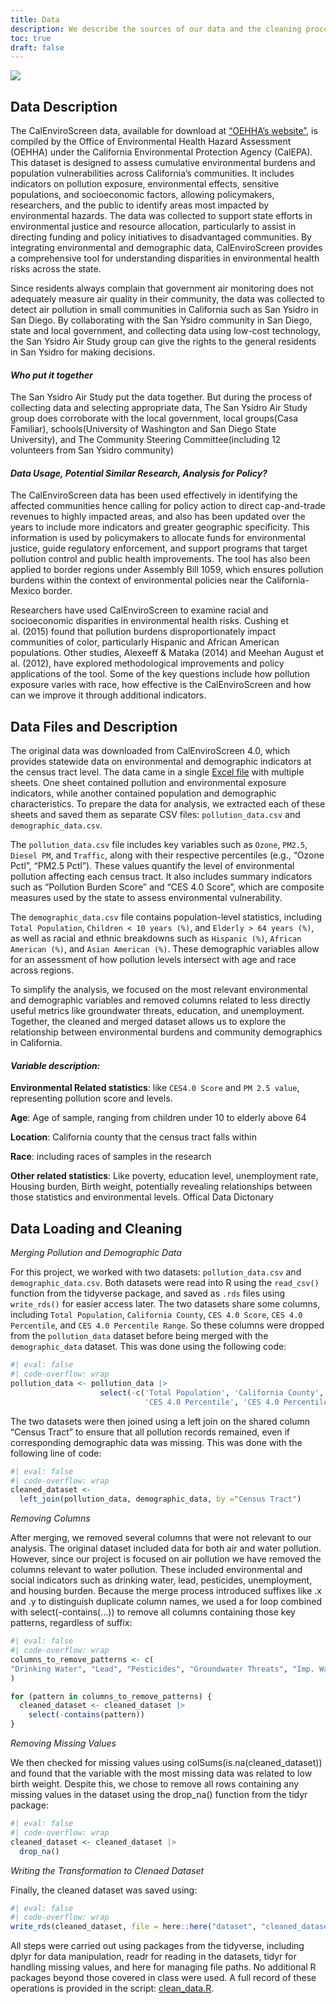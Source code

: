 ```yaml
---
title: Data
description: We describe the sources of our data and the cleaning process.
toc: true
draft: false
---
```


![](images/logo.png)


## Data Description

The CalEnviroScreen data, available for download at ["OEHHA’s website"](https://www.google.com/url?q=https://oehha.ca.gov/calenviroscreen/download-data&sa=D&source=docs&ust=1742852733483866&usg=AOvVaw35FXwtWKeysE4tXW15G9nc), is compiled by the Office of Environmental Health Hazard Assessment (OEHHA) under the California Environmental Protection Agency (CalEPA). This dataset is designed to assess cumulative environmental burdens and population vulnerabilities across California’s communities. It includes indicators on pollution exposure, environmental effects, sensitive populations, and socioeconomic factors, allowing policymakers, researchers, and the public to identify areas most impacted by environmental hazards. The data was collected to support state efforts in environmental justice and resource allocation, particularly to assist in directing funding and policy initiatives to disadvantaged communities. By integrating environmental and demographic data, CalEnviroScreen provides a comprehensive tool for understanding disparities in environmental health risks across the state.

Since residents always complain that government air monitoring does not adequately measure air quality in their community, the data was collected to detect air pollution in small communities in California such as San Ysidro in San Diego. By collaborating with the San Ysidro community in San Diego, state and local government, and collecting data using low-cost technology, the San Ysidro Air Study group can give the rights to the general residents in San Ysidro for making decisions.

#### *Who put it together* 

The San Ysidro Air Study put the data together. But during the  process of collecting data and selecting appropriate data, The San Ysidro Air Study group does corroborate with the local government, local groups(Casa Familiar), schools(University of Washington and San Diego State University), and The Community Steering Committee(including 12 volunteers from San Ysidro community)

#### *Data Usage, Potential Similar Research, Analysis for Policy?*

The CalEnviroScreen data has been used effectively in identifying the affected communities hence calling for policy action to direct cap-and-trade revenues to highly impacted areas, and also has been updated over the years to include more indicators and greater geographic specificity. This information is used by policymakers to allocate funds for environmental justice,  guide regulatory enforcement, and support programs that target pollution control and public health improvements. The tool has also been applied to border regions under Assembly Bill 1059, which ensures pollution burdens within the context of environmental policies near the California-Mexico border. 

Researchers have used CalEnviroScreen to examine racial and socioeconomic disparities in environmental health risks. Cushing et al. (2015) found that pollution burdens disproportionately impact communities of color, particularly Hispanic and African American populations. Other studies, Alexeeff & Mataka (2014) and Meehan August et al. (2012), have explored methodological improvements and policy applications of the tool. Some of the key questions include how pollution exposure varies with race, how effective is the CalEnviroScreen and how can we improve it through additional indicators. 

## Data Files and Description
The original data was downloaded from CalEnviroScreen 4.0, which provides statewide data on environmental and demographic indicators at the census tract level. The data came in a single [Excel file](https://oehha.ca.gov/media/downloads/calenviroscreen/document/calenviroscreen40resultsdatadictionaryf2021.zip) with multiple sheets. One sheet contained pollution and environmental exposure indicators, while another contained population and demographic characteristics. To prepare the data for analysis, we extracted each of these sheets and saved them as separate CSV files: `pollution_data.csv` and `demographic_data.csv`.

The `pollution_data.csv` file includes key variables such as `Ozone`, `PM2.5`, `Diesel PM`, and `Traffic`, along with their respective percentiles (e.g., "Ozone Pctl", "PM2.5 Pctl"). These values quantify the level of environmental pollution affecting each census tract. It also includes summary indicators such as "Pollution Burden Score" and "CES 4.0 Score", which are composite measures used by the state to assess environmental vulnerability.

The `demographic_data.csv` file contains population-level statistics, including `Total Population`, `Children < 10 years (%)`, and `Elderly > 64 years (%)`, as well as racial and ethnic breakdowns such as `Hispanic (%)`, `African American (%)`, and `Asian American (%)`. These demographic variables allow for an assessment of how pollution levels intersect with age and race across regions.

To simplify the analysis, we focused on the most relevant environmental and demographic variables and removed columns related to less directly useful metrics like groundwater threats, education, and unemployment. Together, the cleaned and merged dataset allows us to explore the relationship between environmental burdens and community demographics in California.

#### *Variable description:*

**Environmental Related statistics**: like `CES4.0 Score` and `PM 2.5 value`, representing pollution score and levels.

**Age**: Age of sample, ranging from children under 10 to elderly above 64

**Location**: California county that the census tract falls within

**Race**: including races of samples in the research 

**Other related statistics**: Like poverty, education level, unemployment rate, Housing burden, Birth weight, potentially revealing relationships between those statistics and environmental levels.
Offical Data Dictonary


## Data Loading and Cleaning
*Merging Pollution and Demographic Data*

For this project, we worked with two datasets: `pollution_data.csv` and `demographic_data.csv`. Both datasets were read into R using the `read_csv()` function from the tidyverse package, and saved as `.rds` files using `write_rds()` for easier access later. The two datasets share some columns, including `Total Population`, `California County`, `CES 4.0 Score`, `CES 4.0 Percentile`, and `CES 4.0 Percentile Range`. So these columns were dropped from the `pollution_data` dataset before being merged with the `demographic_data` dataset. This was done using the following code:
```r
#| eval: false
#| code-overflow: wrap
pollution_data <- pollution_data |> 
                    select(-c('Total Population', 'California County', 'CES 4.0 Score', 
                              'CES 4.0 Percentile', 'CES 4.0 Percentile Range'))
```

The two datasets were then joined using a left join on the shared column "Census Tract" to ensure that all pollution records remained, even if corresponding demographic data was missing. This was done with the following line of code:
```r
#| eval: false
#| code-overflow: wrap
cleaned_dataset <- 
  left_join(pollution_data, demographic_data, by ="Census Tract")
```


*Removing Columns*

After merging, we removed several columns that were not relevant to our analysis. The original dataset included data for both air and water pollution. However, since our project is focused on air pollution we have removed the columns relevant to water pollution. These included environmental and social indicators such as drinking water, lead, pesticides, unemployment, and housing burden. Because the merge process introduced suffixes like .x and .y to distinguish duplicate column names, we used a for loop combined with select(-contains(...)) to remove all columns containing those key patterns, regardless of suffix:

```r
#| eval: false
#| code-overflow: wrap
columns_to_remove_patterns <- c(
"Drinking Water", "Lead", "Pesticides", "Groundwater Threats", "Imp. Water Bodies", "Education", "Linguistic Isolation","Poverty", "Unemployment", "Housing Burden"
)

for (pattern in columns_to_remove_patterns) {
  cleaned_dataset <- cleaned_dataset |>
    select(-contains(pattern))
}
```


*Removing Missing Values*

We then checked for missing values using colSums(is.na(cleaned_dataset)) and found that the variable with the most missing data was related to low birth weight. Despite this, we chose to remove all rows containing any missing values in the dataset using the drop_na() function from the tidyr package:
```r
#| eval: false
#| code-overflow: wrap
cleaned_dataset <- cleaned_dataset |>
  drop_na()
```


*Writing the Transformation to Clenaed Dataset*

Finally, the cleaned dataset was saved using:

```r
#| eval: false
#| code-overflow: wrap
write_rds(cleaned_dataset, file = here::here("dataset", "cleaned_dataset.rds"))
```


All steps were carried out using packages from the tidyverse, including dplyr for data manipulation, readr for reading in the datasets, tidyr for handling missing values, and here for managing file paths. No additional R packages beyond those covered in class were used. A full record of these operations is provided in the script: [clean_data.R](/scripts/clean_data.R).
